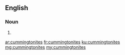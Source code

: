==English==

===Noun===
{{head|en|plural}}

# {{plural of|cummingtonite|lang=en}}

[[ar:cummingtonites]]
[[fr:cummingtonites]]
[[ku:cummingtonites]]
[[mg:cummingtonites]]
[[my:cummingtonites]]